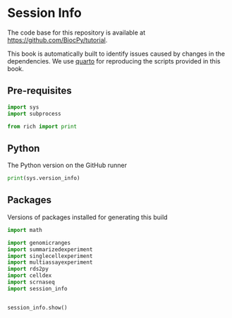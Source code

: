# Session Info {.unnumbered}

The code base for this repository is available at [https://github.com/BiocPy/tutorial](https://github.com/BiocPy/tutorial).

This book is automatically built to identify issues caused by changes in the dependencies. We use [quarto](https://quarto.org/docs/books) for reproducing the scripts provided in this book.

## Pre-requisites

```python
import sys
import subprocess

from rich import print
```


## Python

The Python version on the GitHub runner

```python
print(sys.version_info)
```

## Packages 

Versions of packages installed for generating this build

```python
import math

import genomicranges
import summarizedexperiment
import singlecellexperiment
import multiassayexperiment
import rds2py
import celldex
import scrnaseq
import session_info


session_info.show()
```